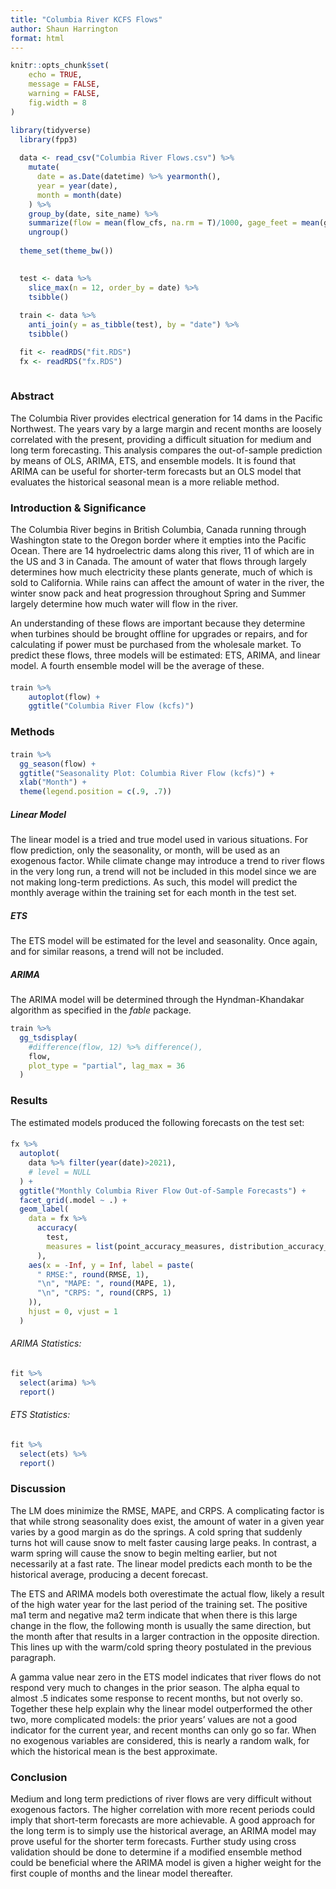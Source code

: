 ```yaml
---
title: "Columbia River KCFS Flows"
author: Shaun Harrington
format: html
---
```


```r

knitr::opts_chunk$set(
	echo = TRUE,
	message = FALSE,
	warning = FALSE,
	fig.width = 8
)

library(tidyverse)
  library(fpp3)
  
  data <- read_csv("Columbia River Flows.csv") %>% 
    mutate(
      date = as.Date(datetime) %>% yearmonth(),
      year = year(date),
      month = month(date)
    ) %>% 
    group_by(date, site_name) %>% 
    summarize(flow = mean(flow_cfs, na.rm = T)/1000, gage_feet = mean(gage_feet)) %>% 
    ungroup() 
  
  theme_set(theme_bw())

  
  test <- data %>% 
    slice_max(n = 12, order_by = date) %>% 
    tsibble()
  
  train <- data %>% 
    anti_join(y = as_tibble(test), by = "date") %>% 
    tsibble()

  fit <- readRDS("fit.RDS")
  fx <- readRDS("fx.RDS")
  
```


### Abstract {data-height=100}

<!-- The poster will include an abstract summarizing the problem, the significance of the problem, the methods, and the results in about 200 words. -->

The Columbia River provides electrical generation for 14 dams in the Pacific Northwest. The years vary by a large margin and recent months are loosely correlated with the present, providing a difficult situation for medium and long term forecasting. This analysis compares the out-of-sample prediction by means of OLS, ARIMA, ETS, and ensemble models. It is found that ARIMA can be useful for shorter-term forecasts but an OLS model that evaluates the historical seasonal mean is a more reliable method.

\newpage

### Introduction & Significance

<!-- An introduction section with a discussion of three to five references associated with the topic (e.g., energy forecasting if that is what you are doing) and the selected methods (e.g., ETS, ARIMA, Regression, Ensemble). -->

The Columbia River begins in British Columbia, Canada running through Washington state to the Oregon border where it empties into the Pacific Ocean. There are 14 hydroelectric dams along this river, 11 of which are in the US and 3 in Canada. The amount of water that flows through largely determines how much electricity these plants generate, much of which is sold to California. While rains can affect the amount of water in the river, the winter snow pack and heat progression throughout Spring and Summer largely determine how much water will flow in the river. 

An understanding of these flows are important because they determine when turbines should be brought offline for upgrades or repairs, and for calculating if power must be purchased from the wholesale market. To predict these flows, three models will be estimated: ETS, ARIMA, and linear model. A fourth ensemble model will be the average of these. 

####

```r

train %>% 
    autoplot(flow) +
    ggtitle("Columbia River Flow (kcfs)")

```



### Methods

<!-- A methods section discussing the chosen methods and formulation.  -->

#### 

```r
train %>% 
  gg_season(flow) +
  ggtitle("Seasonality Plot: Columbia River Flow (kcfs)") +
  xlab("Month") +
  theme(legend.position = c(.9, .7))
```


##### **Linear Model**

The linear model is a tried and true model used in various situations. For flow prediction, only the seasonality, or month, will be used as an exogenous factor. While climate change may introduce a trend to river flows in the very long run, a trend will not be included in this model since we are not making long-term predictions. As such, this model will predict the monthly average within the training set for each month in the test set.

##### **ETS**

The ETS model will be estimated for the level and seasonality. Once again, and for similar reasons, a trend will not be included. 

##### **ARIMA**

The ARIMA model will be determined through the Hyndman-Khandakar algorithm as specified in the *fable* package. 

```r
train %>% 
  gg_tsdisplay(
    #difference(flow, 12) %>% difference(),
    flow,
    plot_type = "partial", lag_max = 36
  )
```


### Results

<!-- A results section that illustrates the model performance.  -->
The estimated models produced the following forecasts on the test set:

####

```r
fx %>% 
  autoplot(
    data %>% filter(year(date)>2021),
    # level = NULL
  ) +
  ggtitle("Monthly Columbia River Flow Out-of-Sample Forecasts") +
  facet_grid(.model ~ .) +
  geom_label(
    data = fx %>% 
      accuracy(
        test, 
        measures = list(point_accuracy_measures, distribution_accuracy_measures)
      ),
    aes(x = -Inf, y = Inf, label = paste(
      " RMSE:", round(RMSE, 1),
      "\n", "MAPE: ", round(MAPE, 1),
      "\n", "CRPS: ", round(CRPS, 1)
    )),
    hjust = 0, vjust = 1
  )

```

###### ARIMA Statistics:




```r
fit %>% 
  select(arima) %>% 
  report()

```

###### ETS Statistics:

```r
fit %>% 
  select(ets) %>% 
  report()

```


####


### Discussion 

<!-- A discussion section that indicates the utility of the models.  -->

The LM does minimize the RMSE, MAPE, and CRPS. A complicating factor is that while strong seasonality does exist, the amount of water in a given year varies by a good margin as do the springs. A cold spring that suddenly turns hot will cause snow to melt faster causing large peaks. In contrast, a warm spring will cause the snow to begin melting earlier, but not necessarily at a fast rate. The linear model predicts each month to be the historical average, producing a decent forecast. 

The ETS and ARIMA models both overestimate the actual flow, likely a result of the high water year for the last period of the training set. The positive ma1 term and negative ma2 term indicate that when there is this large change in the flow, the following month is usually the same direction, but the month after that results in a larger contraction in the opposite direction. This lines up with the warm/cold spring theory postulated in the previous paragraph.

A gamma value near zero in the ETS model indicates that river flows do not respond very much to changes in the prior season. The alpha equal to almost .5 indicates some response to recent months, but not overly so. Together these help explain why the linear model outperformed the other two, more complicated models: the prior years' values are not a good indicator for the current year, and recent months can only go so far. When no exogenous variables are considered, this is nearly a random walk, for which the historical mean is the best approximate. 


### Conclusion

Medium and long term predictions of river flows are very difficult without exogenous factors. The higher correlation with more recent periods could imply that short-term forecasts are more achievable. A good approach for the long term is to simply use the historical average, an ARIMA model may prove useful for the shorter term forecasts. Further study using cross validation should be done to determine if a modified ensemble method could be beneficial where the ARIMA model is given a higher weight for the first couple of months and the linear model thereafter. 
